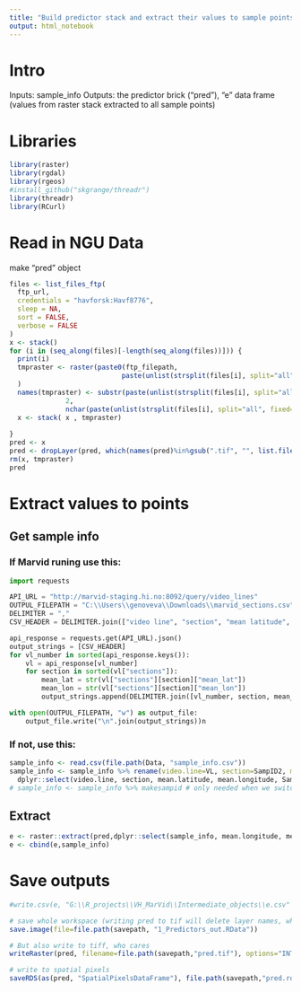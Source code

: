 ```yaml
---
title: "Build predictor stack and extract their values to sample points"
output: html_notebook
---
```


# Intro
Inputs: sample_info
Outputs: the predictor brick ("pred"), "e" data frame (values from raster stack extracted to all sample points)

# Libraries
```r
library(raster)
library(rgdal)
library(rgeos)
#install_github("skgrange/threadr")
library(threadr)
library(RCurl)
```

# Read in NGU Data
make "pred" object
```r
files <- list_files_ftp(
  ftp_url,
  credentials = "havforsk:Havf8776",
  sleep = NA,
  sort = FALSE,
  verbose = FALSE
)
x <- stack()
for (i in (seq_along(files)[-length(seq_along(files))])) {
  print(i)
  tmpraster <- raster(paste0(ftp_filepath,
                            paste(unlist(strsplit(files[i], split="all", fixed=TRUE))[2], sep=""))
  )
  names(tmpraster) <- substr(paste(unlist(strsplit(files[i], split="all", fixed=TRUE))[2], sep=""),
              2,
              nchar(paste(unlist(strsplit(files[i], split="all", fixed=TRUE))[2], sep=""))-4)
  x <- stack( x , tmpraster)
  
}
pred <- x
pred <- dropLayer(pred, which(names(pred)%in%gsub(".tif", "", list.files("G:\\GIS_Data\\EnvironmentalLayersAdditional"))))
rm(x, tmpraster)
pred
```

# Extract values to points
## Get sample info
### If Marvid runing use this:
```python
import requests

API_URL = "http://marvid-staging.hi.no:8092/query/video_lines"
OUTPUL_FILEPATH = "C:\\Users\\genoveva\\Downloads\\marvid_sections.csv"
DELIMITER = ","
CSV_HEADER = DELIMITER.join(["video line", "section", "mean latitude", "mean longitude"])

api_response = requests.get(API_URL).json() 
output_strings = [CSV_HEADER] 
for vl_number in sorted(api_response.keys()):
    vl = api_response[vl_number]
    for section in sorted(vl["sections"]):
        mean_lat = str(vl["sections"][section]["mean_lat"])
        mean_lon = str(vl["sections"][section]["mean_lon"])
        output_strings.append(DELIMITER.join([vl_number, section, mean_lat, mean_lon]))

with open(OUTPUL_FILEPATH, "w") as output_file:
    output_file.write("\n".join(output_strings))n
```

### If not, use this:
```r
sample_info <- read.csv(file.path(Data, "sample_info.csv"))
sample_info <- sample_info %>% rename(video.line=VL, section=SampID2, mean.latitude=y_coord, mean.longitude=x_coord) %>%
  dplyr::select(video.line, section, mean.latitude, mean.longitude, SampID)
# sample_info <- sample_info %>% makesampid # only needed when we switch to using marvid sections
```

## Extract
```r
e <- raster::extract(pred,dplyr::select(sample_info, mean.longitude, mean.latitude), sp=TRUE)
e <- cbind(e,sample_info)
```

# Save outputs
```r
#write.csv(e, "G:\\R_projects\\VH_MarVid\\Intermediate_objects\\e.csv" )

# save whole workspace (writing pred to tif will delete layer names, which is a pain...)
save.image(file=file.path(savepath, "1_Predictors_out.RData"))

# But also write to tiff, who cares
writeRaster(pred, filename=file.path(savepath,"pred.tif"), options="INTERLEAVE=BAND", overwrite=TRUE)

# write to spatial pixels
saveRDS(as(pred, "SpatialPixelsDataFrame"), file.path(savepath,"pred.rds"))
```


